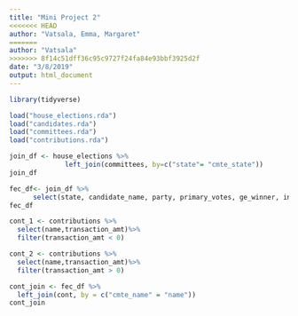 ```yaml
---
title: "Mini Project 2"
<<<<<<< HEAD
author: "Vatsala, Emma, Margaret"
=======
author: "Vatsala"
>>>>>>> 8f14c51dff36c95c9727f24fa84e93bbf3925d2f
date: "3/8/2019"
output: html_document
---
```


```r
library(tidyverse)
```

```r
load("house_elections.rda")
load("candidates.rda")
load("committees.rda")
load("contributions.rda")
```

```r
join_df <- house_elections %>%
              left_join(committees, by=c("state"= "cmte_state"))
join_df
```

```r
fec_df<- join_df %>%
      select(state, candidate_name, party, primary_votes, ge_winner, incumbent, cmte_name)
fec_df
```


```r
cont_1 <- contributions %>%
  select(name,transaction_amt)%>%
  filter(transaction_amt < 0)
```

```r
cont_2 <- contributions %>%
  select(name,transaction_amt)%>%
  filter(transaction_amt > 0)

```



```r
cont_join <- fec_df %>%
  left_join(cont, by = c("cmte_name" = "name"))
cont_join
```
  

